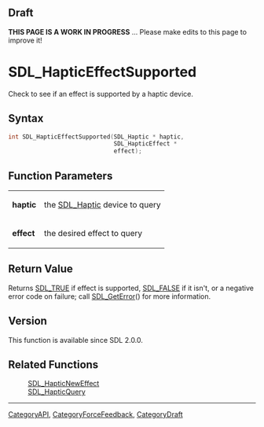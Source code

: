 
== Draft ==

'''THIS PAGE IS A WORK IN PROGRESS''' ... Please make edits to this page to improve it!
= SDL_HapticEffectSupported =

Check to see if an effect is supported by a haptic device.

== Syntax ==

<syntaxhighlight lang='c'>
int SDL_HapticEffectSupported(SDL_Haptic * haptic,
                              SDL_HapticEffect *
                              effect);
</syntaxhighlight>

== Function Parameters ==

{|
|'''haptic'''
|the [[SDL_Haptic]] device to query
|-
|'''effect'''
|the desired effect to query
|}

== Return Value ==

Returns [[SDL_TRUE]] if effect is supported, [[SDL_FALSE]] if it isn't, or
a negative error code on failure; call [[SDL_GetError]]() for more
information.

== Version ==

This function is available since SDL 2.0.0.

== Related Functions ==

:[[SDL_HapticNewEffect]]
:[[SDL_HapticQuery]]

----
[[CategoryAPI]], [[CategoryForceFeedback]], [[CategoryDraft]]


